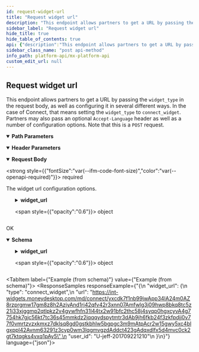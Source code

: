 ```yaml
---
id: request-widget-url
title: "Request widget url"
description: "This endpoint allows partners to get a URL by passing the `widget_type` in the request body, as well as configuring it in several different ways. In the case of Connect, that means setting the `widget_type` to `connect_widget`. Partners may also pass an optional `Accept-Language` header as well as a number of configuration options. Note that this is a `POST` request."
sidebar_label: "Request widget url"
hide_title: true
hide_table_of_contents: true
api: {"description":"This endpoint allows partners to get a URL by passing the `widget_type` in the request body, as well as configuring it in several different ways. In the case of Connect, that means setting the `widget_type` to `connect_widget`. Partners may also pass an optional `Accept-Language` header as well as a number of configuration options. Note that this is a `POST` request.","operationId":"requestWidgetURL","parameters":[{"description":"The desired language of the widget.","example":"en-US","in":"header","name":"Accept-Language","schema":{"type":"string"}},{"description":"The unique id for a `user`.","example":"USR-fa7537f3-48aa-a683-a02a-b18940482f54","in":"path","name":"user_guid","required":true,"schema":{"type":"string"}}],"requestBody":{"content":{"application/json":{"schema":{"properties":{"widget_url":{"properties":{"client_redirect_url":{"example":"https://mx.com","type":"string"},"color_scheme":{"example":"light","type":"string"},"current_institution_code":{"example":"chase","type":"string"},"current_institution_guid":{"example":"INS-f1a3285d-e855-b61f-6aa7-8ae575c0e0e9","type":"string"},"current_member_guid":{"example":"MBR-7c6f361b-e582-15b6-60c0-358f12466b4b","type":"string"},"disable_institution_search":{"example":false,"type":"boolean"},"include_identity":{"example":false,"type":"boolean"},"include_transactions":{"example":true,"type":"boolean"},"is_mobile_webview":{"example":true,"type":"boolean"},"mode":{"example":"aggregation","type":"string"},"ui_message_version":{"example":4,"type":"integer"},"ui_message_webview_url_scheme":{"example":"mx","type":"string"},"update_credentials":{"example":false,"type":"boolean"},"widget_type":{"example":"connect_widget","type":"string"}},"required":["widget_type"],"type":"object"}},"type":"object"}}},"description":"The widget url configuration options.","required":true},"responses":{"200":{"content":{"application/vnd.mx.api.v1+json":{"schema":{"properties":{"widget_url":{"properties":{"type":{"example":"connect_widget","nullable":true,"type":"string"},"url":{"example":"https://int-widgets.moneydesktop.com/md/connect/yxcdk7f1nb99jwApp34lA24m0AZ8rzprgmw17gm8z8h2AzjyAnd1rj42qfv42r3xnn07Amfwlg3j09hwp8bkq8tc5z21j33xjggmp2qtlpkz2v4gywfhfn31l44tx2w91bfc2thc58j4syqp0hgxcyvA4g7754hk7gjc56kt7tc36s45mmkdz2jqqqydspytmtr3dAb9jh6fkb24f3zkfpdjj0v77f0vmrtzvzxkmxz7dklsq8gd0gstkbhlw5bgpgc3m9mAtpAcr2w15gwy5xc4blgxppl42Avnm63291z3cyp0wm3lqgmvgzdAddct423gAdqxdlfx5d4mvc0ck2gt7ktqgks4vxq1pAy5","nullable":true,"type":"string"},"user_id":{"example":"U-jeff-201709221210","nullable":true,"type":"string"}},"type":"object"}},"type":"object"}}},"description":"OK"}},"tags":["users"],"method":"post","path":"/users/{user_guid}/widget_urls","servers":[{"url":"https://api.mx.com"},{"url":"https://int-api.mx.com"}],"security":[{"basicAuth":[]}],"securitySchemes":{"basicAuth":{"scheme":"basic","type":"http"}},"jsonRequestBodyExample":{"widget_url":{"client_redirect_url":"https://mx.com","color_scheme":"light","current_institution_code":"chase","current_institution_guid":"INS-f1a3285d-e855-b61f-6aa7-8ae575c0e0e9","current_member_guid":"MBR-7c6f361b-e582-15b6-60c0-358f12466b4b","disable_institution_search":false,"include_identity":false,"include_transactions":true,"is_mobile_webview":true,"mode":"aggregation","ui_message_version":4,"ui_message_webview_url_scheme":"mx","update_credentials":false,"widget_type":"connect_widget"}},"info":{"contact":{"name":"MX Platform API","url":"https://www.mx.com/products/platform-api"},"description":"The MX Platform API is a powerful, fully-featured API designed to make aggregating and enhancing financial data easy and reliable. It can seamlessly connect your app or website to tens of thousands of financial institutions.","title":"MX Platform API","version":"0.1.0"},"postman":{"name":"Request widget url","description":{"content":"This endpoint allows partners to get a URL by passing the `widget_type` in the request body, as well as configuring it in several different ways. In the case of Connect, that means setting the `widget_type` to `connect_widget`. Partners may also pass an optional `Accept-Language` header as well as a number of configuration options. Note that this is a `POST` request.","type":"text/plain"},"url":{"path":["users",":user_guid","widget_urls"],"host":["{{baseUrl}}"],"query":[],"variable":[{"disabled":false,"description":{"content":"(Required) The unique id for a `user`.","type":"text/plain"},"type":"any","value":"","key":"user_guid"}]},"header":[{"disabled":false,"description":{"content":"The desired language of the widget.","type":"text/plain"},"key":"Accept-Language","value":""},{"key":"Content-Type","value":"application/json"},{"key":"Accept","value":"application/vnd.mx.api.v1+json"}],"method":"POST","body":{"mode":"raw","raw":"\"\"","options":{"raw":{"language":"json"}}}}}
sidebar_class_name: "post api-method"
info_path: platform-api/mx-platform-api
custom_edit_url: null
---
```



## Request widget url



This endpoint allows partners to get a URL by passing the `widget_type` in the request body, as well as configuring it in several different ways. In the case of Connect, that means setting the `widget_type` to `connect_widget`. Partners may also pass an optional `Accept-Language` header as well as a number of configuration options. Note that this is a `POST` request.


<details style={{"marginBottom":"1rem"}} data-collapsed={false} open={true}>
<summary style={{}}>
<strong>Path Parameters</strong>
</summary>

<div>
<ul>
<ParamsItem className={"paramsItem"} param={{"description":"The unique id for a `user`.","example":"USR-fa7537f3-48aa-a683-a02a-b18940482f54","in":"path","name":"user_guid","required":true,"schema":{"type":"string"}}}></ParamsItem>
</ul>
</div>
</details>

<details style={{"marginBottom":"1rem"}} data-collapsed={false} open={true}>
<summary style={{}}>
<strong>Header Parameters</strong>
</summary>

<div>
<ul>
<ParamsItem className={"paramsItem"} param={{"description":"The desired language of the widget.","example":"en-US","in":"header","name":"Accept-Language","schema":{"type":"string"}}}></ParamsItem>
</ul>
</div>
</details>

<MimeTabs>
<TabItem label={"application/json"} value={"application/json-schema"}>
<details style={{}} data-collapsed={false} open={true}>
<summary style={{"textAlign":"left"}}>
<strong>Request Body</strong>

<strong style={{"fontSize":"var(--ifm-code-font-size)","color":"var(--openapi-required)"}}> required</strong>
</summary>

<div style={{"textAlign":"left","marginLeft":"1rem"}}>
<div style={{"marginTop":"1rem","marginBottom":"1rem"}}>

The widget url configuration options.

</div>
</div>

<ul style={{"marginLeft":"1rem"}}>
<SchemaItem collapsible={true} className={"schemaItem"}>
<details style={{}}>
<summary style={{}}>
<strong>widget_url</strong>

<span style={{"opacity":"0.6"}}> object</span>
</summary>

<div style={{"marginLeft":"1rem"}}>
<SchemaItem collapsible={false} name={"client_redirect_url"} required={false} schemaName={"string"} qualifierMessage={undefined} schema={{"example":"https://mx.com","type":"string"}}></SchemaItem>

<SchemaItem collapsible={false} name={"color_scheme"} required={false} schemaName={"string"} qualifierMessage={undefined} schema={{"example":"light","type":"string"}}></SchemaItem>

<SchemaItem collapsible={false} name={"current_institution_code"} required={false} schemaName={"string"} qualifierMessage={undefined} schema={{"example":"chase","type":"string"}}></SchemaItem>

<SchemaItem collapsible={false} name={"current_institution_guid"} required={false} schemaName={"string"} qualifierMessage={undefined} schema={{"example":"INS-f1a3285d-e855-b61f-6aa7-8ae575c0e0e9","type":"string"}}></SchemaItem>

<SchemaItem collapsible={false} name={"current_member_guid"} required={false} schemaName={"string"} qualifierMessage={undefined} schema={{"example":"MBR-7c6f361b-e582-15b6-60c0-358f12466b4b","type":"string"}}></SchemaItem>

<SchemaItem collapsible={false} name={"disable_institution_search"} required={false} schemaName={"boolean"} qualifierMessage={undefined} schema={{"example":false,"type":"boolean"}}></SchemaItem>

<SchemaItem collapsible={false} name={"include_identity"} required={false} schemaName={"boolean"} qualifierMessage={undefined} schema={{"example":false,"type":"boolean"}}></SchemaItem>

<SchemaItem collapsible={false} name={"include_transactions"} required={false} schemaName={"boolean"} qualifierMessage={undefined} schema={{"example":true,"type":"boolean"}}></SchemaItem>

<SchemaItem collapsible={false} name={"is_mobile_webview"} required={false} schemaName={"boolean"} qualifierMessage={undefined} schema={{"example":true,"type":"boolean"}}></SchemaItem>

<SchemaItem collapsible={false} name={"mode"} required={false} schemaName={"string"} qualifierMessage={undefined} schema={{"example":"aggregation","type":"string"}}></SchemaItem>

<SchemaItem collapsible={false} name={"ui_message_version"} required={false} schemaName={"integer"} qualifierMessage={undefined} schema={{"example":4,"type":"integer"}}></SchemaItem>

<SchemaItem collapsible={false} name={"ui_message_webview_url_scheme"} required={false} schemaName={"string"} qualifierMessage={undefined} schema={{"example":"mx","type":"string"}}></SchemaItem>

<SchemaItem collapsible={false} name={"update_credentials"} required={false} schemaName={"boolean"} qualifierMessage={undefined} schema={{"example":false,"type":"boolean"}}></SchemaItem>

<SchemaItem collapsible={false} name={"widget_type"} required={true} schemaName={"string"} qualifierMessage={undefined} schema={{"example":"connect_widget","type":"string"}}></SchemaItem>
</div>
</details>
</SchemaItem>
</ul>
</details>
</TabItem>
</MimeTabs>

<div>
<ApiTabs>
<TabItem label={"200"} value={"200"}>
<div>

OK

</div>

<div>
<MimeTabs schemaType={"response"}>
<TabItem label={"application/vnd.mx.api.v1+json"} value={"application/vnd.mx.api.v1+json"}>
<SchemaTabs>
<TabItem label={"Schema"} value={"Schema"}>
<details style={{}} data-collapsed={false} open={true}>
<summary style={{"textAlign":"left"}}>
<strong>Schema</strong>
</summary>

<div style={{"textAlign":"left","marginLeft":"1rem"}}></div>

<ul style={{"marginLeft":"1rem"}}>
<SchemaItem collapsible={true} className={"schemaItem"}>
<details style={{}}>
<summary style={{}}>
<strong>widget_url</strong>

<span style={{"opacity":"0.6"}}> object</span>
</summary>

<div style={{"marginLeft":"1rem"}}>
<SchemaItem collapsible={false} name={"type"} required={false} schemaName={"string"} qualifierMessage={undefined} schema={{"example":"connect_widget","nullable":true,"type":"string"}}></SchemaItem>

<SchemaItem collapsible={false} name={"url"} required={false} schemaName={"string"} qualifierMessage={undefined} schema={{"example":"https://int-widgets.moneydesktop.com/md/connect/yxcdk7f1nb99jwApp34lA24m0AZ8rzprgmw17gm8z8h2AzjyAnd1rj42qfv42r3xnn07Amfwlg3j09hwp8bkq8tc5z21j33xjggmp2qtlpkz2v4gywfhfn31l44tx2w91bfc2thc58j4syqp0hgxcyvA4g7754hk7gjc56kt7tc36s45mmkdz2jqqqydspytmtr3dAb9jh6fkb24f3zkfpdjj0v77f0vmrtzvzxkmxz7dklsq8gd0gstkbhlw5bgpgc3m9mAtpAcr2w15gwy5xc4blgxppl42Avnm63291z3cyp0wm3lqgmvgzdAddct423gAdqxdlfx5d4mvc0ck2gt7ktqgks4vxq1pAy5","nullable":true,"type":"string"}}></SchemaItem>

<SchemaItem collapsible={false} name={"user_id"} required={false} schemaName={"string"} qualifierMessage={undefined} schema={{"example":"U-jeff-201709221210","nullable":true,"type":"string"}}></SchemaItem>
</div>
</details>
</SchemaItem>
</ul>
</details>
</TabItem>

<TabItem label={"Example (from schema)"} value={"Example (from schema)"}>
<ResponseSamples responseExample={"{\n  \"widget_url\": {\n    \"type\": \"connect_widget\",\n    \"url\": \"https://int-widgets.moneydesktop.com/md/connect/yxcdk7f1nb99jwApp34lA24m0AZ8rzprgmw17gm8z8h2AzjyAnd1rj42qfv42r3xnn07Amfwlg3j09hwp8bkq8tc5z21j33xjggmp2qtlpkz2v4gywfhfn31l44tx2w91bfc2thc58j4syqp0hgxcyvA4g7754hk7gjc56kt7tc36s45mmkdz2jqqqydspytmtr3dAb9jh6fkb24f3zkfpdjj0v77f0vmrtzvzxkmxz7dklsq8gd0gstkbhlw5bgpgc3m9mAtpAcr2w15gwy5xc4blgxppl42Avnm63291z3cyp0wm3lqgmvgzdAddct423gAdqxdlfx5d4mvc0ck2gt7ktqgks4vxq1pAy5\",\n    \"user_id\": \"U-jeff-201709221210\"\n  }\n}"} language={"json"}></ResponseSamples>
</TabItem>
</SchemaTabs>
</TabItem>
</MimeTabs>
</div>
</TabItem>
</ApiTabs>
</div>

      